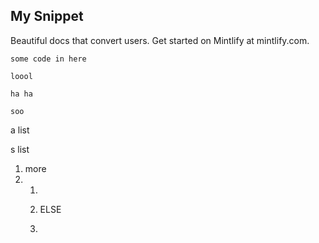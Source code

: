 ## My Snippet

<Info>Beautiful docs that convert users. Get started on Mintlify at mintlify.com.</Info>

```
some code in here

loool

ha ha

soo
```

a list

s list

1. more
2. 
   1. 
      
   2. ELSE
   3. 
      

   
   